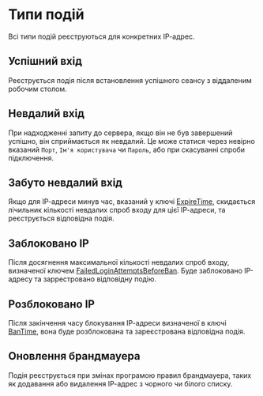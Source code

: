 # Типи подій
Всі типи подій реєструються для конкретних ІР-адрес.

## Успішний вхід
Реєструється подія після встановлення успішного сеансу з віддаленим робочим столом.

## Невдалий вхід
При надходженні запиту до сервера, якщо він не був завершений успішно, він сприймається як невдалий.
Це може статися через невірно вказаний `Порт`, `Ім'я користувача` чи `Пароль`,
або при скасуванні спроби підключення.

## Забуто невдалий вхід
Якщо для ІР-адреси минув час, вказаний у ключі [ExpireTime](../keys/expire-time),
скидається лічильник кількості невдалих спроб входу для цієї ІР-адреси, та реєструється відповідна подія.

## Заблоковано ІР
Після досягнення максимальної кількості невдалих спроб входу,
визначеної ключем [FailedLoginAttemptsBeforeBan](../keys/failed-login-attempts-before-ban).
Буде заблоковано ІР-адресу та заррестровано відповідну подію.

## Розблоковано ІР
Після закінчення часу блокування ІР-адреси визначеної в ключі [BanTime](../keys/ban-time),
вона буде розблокована та зареєстрована відповідна подія.

## Оновлення брандмауера
Подія реєструється при змінах програмою правил брандмауера,
таких як додавання або видалення ІР-адрес з чорного чи білого списку.